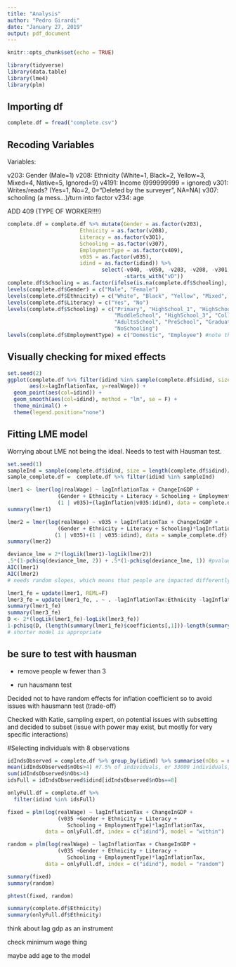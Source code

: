 ```yaml
---
title: "Analysis"
author: "Pedro Girardi"
date: "January 27, 2019"
output: pdf_document
---
```


```r
knitr::opts_chunk$set(echo = TRUE)
```

```r
library(tidyverse)
library(data.table)
library(lme4)
library(plm)
```

## Importing df

```r
complete.df = fread("complete.csv")
```

## Recoding Variables

Variables:

v203: Gender (Male=1)
v208: Ethnicity (White=1, Black=2, Yellow=3, Mixed=4, Native=5, Ignored=9)
v4191: Income (999999999 = ignored)
v301: Writes/reads? (Yes=1, No=2, 0="Deleted by the surveyer", NA=NA)
v307: schooling (a mess...)/turn into factor
v234: age

ADD 409 (TYPE OF WORKER!!!!)

```r
complete.df = complete.df %>% mutate(Gender = as.factor(v203),
                       Ethnicity = as.factor(v208),
                       Literacy = as.factor(v301),
                       Schooling = as.factor(v307),
                       EmploymentType = as.factor(v409),
                       v035 = as.factor(v035),
                       idind = as.factor(idind)) %>% 
                              select(-v040, -v050, -v203, -v208, -v301, -v307, -v409,
                                     -starts_with("vD"))
complete.df$Schooling = as.factor(ifelse(is.na(complete.df$Schooling), "NoSchooling", complete.df$Schooling))
levels(complete.df$Gender) = c("Male", "Female")
levels(complete.df$Ethnicity) = c("White", "Black", "Yellow", "Mixed", "Native", "Ignored")
levels(complete.df$Literacy) = c("Yes", "No")
levels(complete.df$Schooling) = c("Primary", "HighSchool_1", "HighSchool_2",
                                  "MiddleSchool", "HighSchool_3", "College",
                                  "AdultsSchool", "PreSchool", "Graduate",
                                  "NoSchooling")
levels(complete.df$EmploymentType) = c("Domestic", "Employee") #note that people who own their own business don't report income
```

## Visually checking for mixed effects

```r
set.seed(2)
ggplot(complete.df %>% filter(idind %in% sample(complete.df$idind, size = 25)),
       aes(x=lagInflationTax, y=realWage)) +
  geom_point(aes(col=idind)) +
  geom_smooth(aes(col=idind), method = "lm", se = F) +
  theme_minimal() +
  theme(legend.position="none")
```

## Fitting LME model

Worrying about LME not being the ideal. Needs to test with Hausman test.


```r
set.seed(1)
sampleInd = sample(complete.df$idind, size = length(complete.df$idind)/100)
sample_complete.df =  complete.df %>% filter(idind %in% sampleInd)
```

```r
lmer1 <- lmer(log(realWage) ~ lagInflationTax + ChangeInGDP +
                (Gender + Ethnicity + Literacy + Schooling + EmploymentType)*lagInflationTax+
                (1 | v035)+(lagInflation|v035:idind), data = complete.df)
summary(lmer1)

lmer2 = lmer(log(realWage) ~ v035 + lagInflationTax + ChangeInGDP +
                (Gender + Ethnicity + Literacy + Schooling)*lagInflationTax+
               (1 | v035)+(1 | v035:idind), data = sample_complete.df)
summary(lmer2)

deviance_lme = 2*(logLik(lmer1)-logLik(lmer2))
.5*(1-pchisq(deviance_lme, 2)) + .5*(1-pchisq(deviance_lme, 1)) #pvalue of 0 indicates you need the random slope! 
AIC(lmer1)
AIC(lmer2)
# needs random slopes, which means that people are impacted differently by inflation
```

```r
lmer1_fe = update(lmer1, REML=F)
lmer3_fe = update(lmer1_fe, . ~ . -lagInflationTax:Ethnicity -lagInflationTax:Literacy -lagInflationTax:Gender)
summary(lmer1_fe)
summary(lmer3_fe)
D <- 2*(logLik(lmer1_fe)-logLik(lmer3_fe))
1-pchisq(D, (length(summary(lmer1_fe)$coefficients[,1]))-length(summary(lmer3_fe)$coefficients[,1]))[[1]]
# shorter model is appropriate
```

## be sure to test with hausman 

* remove people w fewer than 3 

* run hausmann test 

Decided not to have random effects for inflation coefficient so to avoid issues with hausmann test (trade-off)

Checked with Katie, sampling expert, on potential issues with subsetting and decided to subset (issue with power may exist, but mostly for very specific interactions)

#Selecting individuals with 8 observations

```r
idIndsObserved = complete.df %>% group_by(idind) %>% summarise(nObs = n())
mean(idIndsObserved$nObs>4) #7.5% of individuals, or 33000 individuals, or ~250k observations
sum(idIndsObserved$nObs>4)
idsFull = idIndsObserved$idind[idIndsObserved$nObs==8]
```

```r
onlyFull.df = complete.df %>% 
  filter(idind %in% idsFull)
```

```r
fixed = plm(log(realWage) ~ lagInflationTax + ChangeInGDP +
                (v035 +Gender + Ethnicity + Literacy +
                   Schooling + EmploymentType)*lagInflationTax,
            data = onlyFull.df, index = c("idind"), model = "within") 

random = plm(log(realWage) ~ lagInflationTax + ChangeInGDP +
                (v035 +Gender + Ethnicity + Literacy +
                   Schooling + EmploymentType)*lagInflationTax,
            data = onlyFull.df, index = c("idind"), model = "random") 
```

```r
summary(fixed)
summary(random)
```

```r
phtest(fixed, random)

summary(complete.df$Ethnicity)
summary(onlyFull.df$Ethnicity)
```
think about lag gdp as an instrument 

check minimum wage thing

maybe add age to the model
